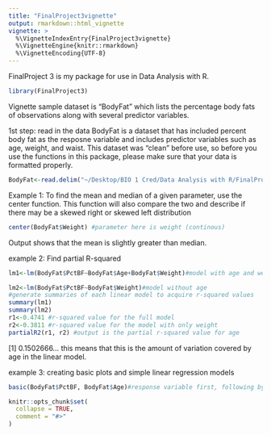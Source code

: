 ```yaml
---
title: "FinalProject3vignette"
output: rmarkdown::html_vignette
vignette: >
  %\VignetteIndexEntry{FinalProject3vignette}
  %\VignetteEngine{knitr::rmarkdown}
  %\VignetteEncoding{UTF-8}
---
```

FinalProject 3 is my package for use in Data Analysis with R. 
```r
library(FinalProject3)
```
Vignette
sample dataset is "BodyFat" which lists the percentage body fats of observations along with
several predictor variables.

1st step: read in the data
BodyFat is a dataset that has included percent body fat as the resposne variable and includes predictor variables such as age, weight, and waist. This dataset was "clean" before use, so before you use the functions in this package, please make sure that your data is formatted properly. 
```r
BodyFat<-read.delim("~/Desktop/BIO 1 Cred/Data Analysis with R/FinalProject3/BodyFat.txt")


```
Example 1:
To find the mean and median of a given parameter, use the center function. This function will also
compare the two and describe if there may be a skewed right or skewed left distribution
```r
center(BodyFat$Weight) #parameter here is weight (continous)
```
Output shows that the mean is slightly greater than median.

example 2:
Find partial R-squared
```r
lm1<-lm(BodyFat$PctBF~BodyFat$Age+BodyFat$Weight)#model with age and weight

lm2<-lm(BodyFat$PctBF~BodyFat$Weight)#model without age
#generate summaries of each linear model to acquire r-squared values
summary(lm1)
summary(lm2)
r1<-0.4741 #r-squared value for the full model
r2<-0.3811 #r-squared value for the model with only weight
partialR2(r1, r2) #output is the partial r-squared value for age
```
[1] 0.1502666... this means that this is the amount of variation covered by age in the linear model. 


example 3:
creating basic plots and simple linear regression models
```r
basic(BodyFat$PctBF, BodyFat$Age)#response variable first, following by predictor variable.
```
```r
knitr::opts_chunk$set(
  collapse = TRUE,
  comment = "#>"
)
```




